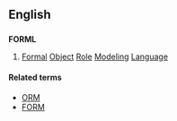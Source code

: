 ==English==

==={{acronym}}===
'''FORML'''

# {{context|computers}} [[formal|Formal]] [[object|Object]] [[role|Role]] [[modeling|Modeling]] [[language|Language]]

====Related terms====
*[[ORM]] 
*[[FORM]]